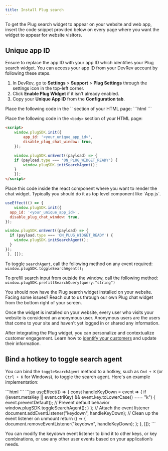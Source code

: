 ```yaml
---
title: Install Plug search
---
```

To get the Plug search widget to appear on your website and web app, insert the code snippet provided below on every page where you want the widget to appear for website visitors.

## Unique app ID

Ensure to replace the app ID with your app ID which identifies your Plug search widget. You can access your app ID from your DevRev account by following these steps.

1. In DevRev, go to **Settings** > **Support** > **Plug Settings** through the settings icon in the top-left corner.
2. Click **Enable Plug Widget** if it isn't already enabled.
3. Copy your **Unique App ID** from the **Configuration tab**.

<Tabs>
  <Tab title="Setup">
   Place the following code in the `<head>` section of your HTML page:
```html
<script
  src="https://plug-platform.devrev.ai/static/plug.js"                         
  type="text/javascript">
</script>
```

Place the following code in the `<body>` section of your HTML page:
```html
<script>
    window.plugSDK.init({
        app_id: '<your_unique_app_id>',
        disable_plug_chat_window: true,
    });

    window.plugSDK.onEvent((payload) => {
    if (payload.type === 'ON_PLUG_WIDGET_READY') {
        window.plugSDK.initSearchAgent();
    }
    });
</script>
```
  </Tab>
  <Tab title="Setup for React">
  Place this code inside the react component where you want to render the chat widget. Typically you should do it as top level component like `App.js`.

```jsx
useEffect(() => {
    window.plugSDK.init({
  app_id: '<your_unique_app_id>',
  disable_plug_chat_window: true,
});

window.plugSDK.onEvent((payload) => {
  if (payload.type === 'ON_PLUG_WIDGET_READY') {
    window.plugSDK.initSearchAgent();
  }
});
 }, []);
```
</Tab>
 
</Tabs>

To toggle `searchAgent`, call the following method on any event required: 
    ```
    window.plugSDK.toggleSearchAgent();
    ```

To prefill search input from outside the window, call the following method:
    ```
    window.plugSDK.prefillSearchQuery(query:"string")
    ```

You should now have the Plug search widget installed on your website. Facing some issues? Reach out to us through our own Plug chat widget from the bottom right of your screen.

Once the widget is installed on your website, every user who visits your website is considered an anonymous user. Anonymous users are the users that come to your site and haven't yet logged in or shared any information.

After integrating the Plug widget, you can personalize and contextualize customer engagement. Learn how to [identify your customers](./user-identity) and update their information.

## Bind a hotkey to toggle search agent

You can bind the `toggleSearchAgent` method to a hotkey, such as `Cmd + K` (or `Ctrl + K` for Windows), to toggle the search agent. Here's an example implementation:

<Tabs>
  <Tab title="Setup">
    ```html
    <script>
      // Bind Cmd+K (or Ctrl+K) to toggle the search agent
      document.addEventListener("keydown", function (event) {
        if ((event.metaKey || event.ctrlKey) && event.key.toLowerCase() === "k") {
          event.preventDefault(); // Prevent default behavior
          window.plugSDK.toggleSearchAgent();
        }
      });
    </script>
    ```
  </Tab>

  <Tab title="Setup for React">
    ```jsx
    useEffect(() => {
      const handleKeyDown = event => {
        if ((event.metaKey || event.ctrlKey) && event.key.toLowerCase() === "k") {
          event.preventDefault(); // Prevent default behavior
          window.plugSDK.toggleSearchAgent();
        }
      };
      // Attach the event listener
      document.addEventListener("keydown", handleKeyDown);
      // Clean up the event listener on unmount
      return () => {
        document.removeEventListener("keydown", handleKeyDown);
      };
    }, []);
    ```
  </Tab>
</Tabs>

You can modify the keydown event listener to bind it to other keys, or key combinations, or use any other user events based on your application’s needs.
